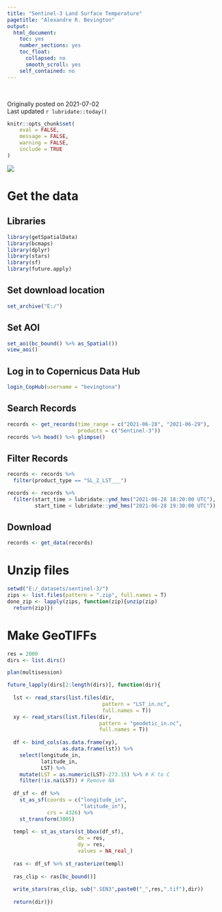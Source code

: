 ```yaml
---
title: "Sentinel-3 Land Surface Temperature"
pagetitle: "Alexandre R. Bevington"
output:
  html_document: 
    toc: yes
    number_sections: yes
    toc_float:
      collapsed: no
      smooth_scroll: yes
    self_contained: no
---
```


<link rel="stylesheet" href="../../styles.css" type="text/css">\
<link rel="stylesheet" href="../../academicicons/css/academicons.min.css"/>

Originally posted on 2021-07-02\
Last updated `r lubridate::today()`

```r
knitr::opts_chunk$set(
	eval = FALSE,
	message = FALSE,
	warning = FALSE,
	include = TRUE
)
```

![](images/layout.png)

# Get the data

## Libraries

```r
library(getSpatialData)
library(bcmaps)
library(dplyr)
library(stars)
library(sf)
library(future.apply)
```

## Set download location

```r
set_archive("E:/")
```

## Set AOI

```r
set_aoi(bc_bound() %>% as_Spatial())
view_aoi()
```

## Log in to Copernicus Data Hub

```r
login_CopHub(username = "bevingtona")
```

## Search Records

```r
records <- get_records(time_range = c("2021-06-28", "2021-06-29"),
                       products = c("Sentinel-3"))
records %>% head() %>% glimpse()
```

## Filter Records

```r
records <- records %>% 
  filter(product_type == "SL_2_LST___")

records <- records %>% 
  filter(start_time > lubridate::ymd_hms("2021-06-28 18:20:00 UTC"),
         start_time < lubridate::ymd_hms("2021-06-28 19:30:00 UTC"))
```

## Download

```r
records <- get_data(records)
```

# Unzip files

```r
setwd("E:/_datasets/sentinel-3/")
zips <- list.files(pattern = ".zip", full.names = T)
done_zip <- lapply(zips, function(zip){unzip(zip) 
  return(zip)})
```

# Make GeoTIFFs

```r
res = 2000
dirs <- list.dirs()

plan(multisession)

future_lapply(dirs[2:length(dirs)], function(dir){
  
  lst <- read_stars(list.files(dir, 
                               pattern = "LST_in.nc", 
                               full.names = T))
  xy <- read_stars(list.files(dir, 
                              pattern = "geodetic_in.nc", 
                              full.names = T))
  
  df <- bind_cols(as.data.frame(xy), 
                  as.data.frame(lst)) %>% 
    select(longitude_in,
           latitude_in,
           LST) %>% 
    mutate(LST = as.numeric(LST)-273.15) %>% # K to C
    filter(!is.na(LST)) # Remove NA
  
  df_sf <- df %>% 
    st_as_sf(coords = c("longitude_in",
                        "latitude_in"), 
             crs = 4326) %>% 
    st_transform(3005)
  
  templ <- st_as_stars(st_bbox(df_sf), 
                       dx = res, 
                       dy = res, 
                       values = NA_real_)
  
  ras <- df_sf %>% st_rasterize(templ)
  
  ras_clip <- ras[bc_bound()]
  
  write_stars(ras_clip, sub(".SEN3",paste0("_",res,".tif"),dir))
  
  return(dir)})
```
